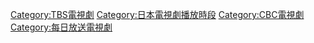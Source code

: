 
[[Category:TBS電視劇|Category:TBS電視劇]]
[[Category:日本電視劇播放時段|Category:日本電視劇播放時段]]
[[Category:CBC電視劇|Category:CBC電視劇]]
[[Category:每日放送電視劇|Category:每日放送電視劇]]
